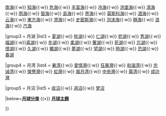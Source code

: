 {{Navbox
|name  = 月海
|state = {{{state<includeonly>|autocollapsed</includeonly>}}}
|title = [[月海]]（[[月海列表|列表]]）
|liststyle = line-height:1.4em;

|group1 = 月洋
|list1  = [[風暴洋]]

|group2 = 月海
|list2  = {{nowrap begin}} [[蛇海]]{{·w}} [[南海 (月球)|南海]]{{·w}} [[知海]]{{·w}} [[危海]]{{·w}} [[丰富海]]{{·w}} [[冷海]]{{·w}} [[洪堡海]]{{·w}} [[濕海]]{{·w}} [[雨海]]{{·w}} [[智海 (月海)|智海]]{{·w}} [[島海]]{{·w}} [[界海]]{{·w}} [[莫斯科海 (月球)|莫斯科海]]{{·w}} [[神酒海|酒海]]{{·w}} [[雲海 (月球)|云海]]{{·w}} [[東方海]]{{·w}} [[澄海 (月球)|澄海]]{{·w}} [[史密斯海]]{{·w}} [[泡沫海]]{{·w}} [[静海 (月球)|靜海]]{{·w}} [[浪海]]{{·w}} [[汽海]] {{nowrap end}}

|group3 = 月湖
|list3  = {{nowrap begin}} [[夏湖_(月球)|夏湖]]{{·w}} [[秋湖]]{{·w}} [[波里塔迪斯湖|仁湖]]{{·w}} [[悲湖]]{{·w}} [[秀丽湖|秀湖]]{{·w}}[[幸福湖|福湖]]{{·w}}[[欢乐湖|喜湖]]{{·w}} [[冬湖]]{{·w}} [[柔湖]]{{·w}} [[奢湖]]{{·w}} [[死湖]]{{·w}} [[忘湖]]{{·w}} [[恨湖]]{{·w}} [[长存湖|久湖]]{{·w}} [[獨湖]]{{·w}} [[夢湖_(月球)|夢湖]]{{·w}} [[希望湖|望湖]]{{·w}} [[時湖]]{{·w}} [[恐湖]]{{·w}}[[春湖]] {{nowrap end}}

|group4 = 月湾
|list4  = {{nowrap begin}} [[暑湾]]{{·w}} [[愛情灣]]{{·w}} [[狂暴灣]]{{·w}} [[和谐湾]]{{·w}} [[忠诚湾]]{{·w}} [[榮譽灣]]{{·w}} [[虹灣]]{{·w}} [[月灣 (月海)|眉月湾]]{{·w}} [[中央灣]]{{·w}} [[露湾]]{{·w}} [[成功灣]] {{nowrap end}}

|group5 = 月沼
|list5  = {{nowrap begin}} [[疫沼]]{{·w}} [[凋沼]]{{·w}} [[梦沼]] {{nowrap end}}

|below={{Icon|Category}}'''[[:Category:月球|月球分类]]''' {{•}} {{Icon|Portal}} '''[[Portal:月球|月球主題]]''' 

}}<noinclude>
{{collapsible option}}

{{documentation|content=
==说明文件==
{{宇宙導航}}

[[Category:月海]]
}}
</noinclude>